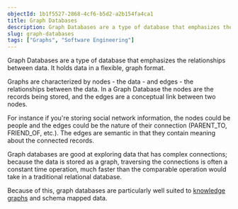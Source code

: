 ```yaml
---
objectId: 1b1f5527-2868-4cf6-b5d2-a2b154fa4ca1
title: Graph Databases
description: Graph Databases are a type of database that emphasizes the relationships between data. 
slug: graph-databases
tags: ["Graphs", "Software Engineering"]
---
```


Graph Databases are a type of database that emphasizes the relationships between data. It holds data in a flexible, graph format.

Graphs are characterized by nodes - the data - and edges - the relationships between the data. In a Graph Database the nodes are the records being stored, and the edges are a conceptual link between two nodes.

For instance if you're storing social network information, the nodes could be people and the edges could be the nature of their connection (PARENT_TO, FRIEND_OF, etc.). The edges are semantic in that they contain meaning about the connected records.

Graph databases are good at exploring data that has complex connections; because the data is stored as a graph, traversing the connections is often a constant time operation, much faster than the comparable operation would take in a traditional relational database.

Because of this, graph databases are particularly well suited to [knowledge graphs](https://hash.ai/glossary/knowledge-graphs) and schema mapped data.
